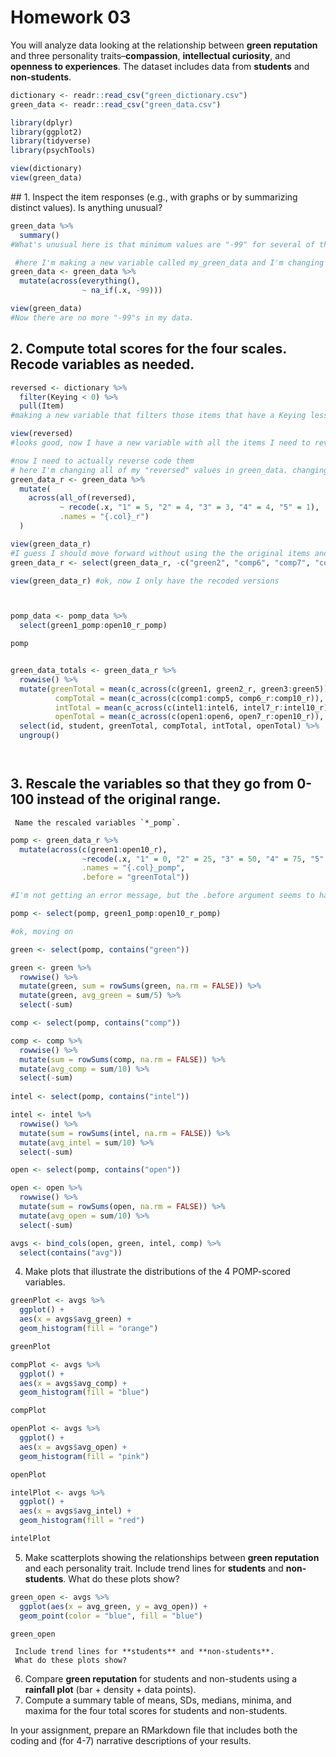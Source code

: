 # Homework 03

You will analyze data looking at the relationship between **green reputation** and three personality traits--**compassion**, **intellectual curiosity**, and **openness to experiences**.
The dataset includes data from **students** and **non-students**.

```r
dictionary <- readr::read_csv("green_dictionary.csv")
green_data <- readr::read_csv("green_data.csv")

library(dplyr)
library(ggplot2)
library(tidyverse)
library(psychTools)

```

```r
view(dictionary)
view(green_data)
```
 
 ## 1. Inspect the item responses (e.g., with graphs or by summarizing distinct values). Is anything unusual?

```r
green_data %>% 
  summary()
#What's unusual here is that minimum values are "-99" for several of these items. I'm going to change the "-99" values to "NA."
```
```r
 #here I'm making a new variable called my_green_data and I'm changing green_data so it changes all the -99 data to "NA" 
green_data <- green_data %>% 
  mutate(across(everything(), 
                ~ na_if(.x, -99)))

view(green_data)
#Now there are no more "-99"s in my data.

```
## 2. Compute total scores for the four scales. Recode variables as needed.

```r
reversed <- dictionary %>% 
  filter(Keying < 0) %>% 
  pull(Item)
#making a new variable that filters those items that have a Keying less than 0 out of the dictionary. This will give me all the reverse coded variables, and I should get 14 of those. 

view(reversed)
#looks good, now I have a new variable with all the items I need to reverse code. 

#now I need to actually reverse code them
# here I'm changing all of my "reversed" values in green_data. changing 1 values to 5 values and so on. the names of the columns will be whatever they were before with an additional "_r" at the end.
green_data_r <- green_data %>% 
  mutate(
    across(all_of(reversed),
           ~ recode(.x, "1" = 5, "2" = 4, "3" = 3, "4" = 4, "5" = 1),
           .names = "{.col}_r")
  )

view(green_data_r)
#I guess I should move forward without using the the original items and only use the recoded ones
green_data_r <- select(green_data_r, -c("green2", "comp6", "comp7", "comp8", "comp9", "comp10", "intel7", "intel8", "intel9", "intel10", "open7", "open8", "open9", "open10"))

view(green_data_r) #ok, now I only have the recoded versions



pomp_data <- pomp_data %>% 
  select(green1_pomp:open10_r_pomp)

pomp


green_data_totals <- green_data_r %>% 
  rowwise() %>% 
  mutate(greenTotal = mean(c_across(c(green1, green2_r, green3:green5)), na.rm = TRUE),
          compTotal = mean(c_across(c(comp1:comp5, comp6_r:comp10_r)), na.rm = TRUE), 
          intTotal = mean(c_across(c(intel1:intel6, intel7_r:intel10_r)), na.rm = TRUE),
          openTotal = mean(c_across(c(open1:open6, open7_r:open10_r)), na.rm = TRUE)) %>% 
  select(id, student, greenTotal, compTotal, intTotal, openTotal) %>% 
  ungroup()




```

## 3. Rescale the variables so that they go from 0-100 instead of the original range.
     Name the rescaled variables `*_pomp`.
```r
pomp <- green_data_r %>% 
  mutate(across(c(green1:open10_r), 
                ~recode(.x, "1" = 0, "2" = 25, "3" = 50, "4" = 75, "5" = 100), 
                .names = "{.col}_pomp", 
                .before = "greenTotal")) 

#I'm not getting an error message, but the .before argument seems to have no effect. I don't know what's wrong here but it's not a big deal, I think I can just select()

pomp <- select(pomp, green1_pomp:open10_r_pomp)

#ok, moving on

green <- select(pomp, contains("green"))

green <- green %>% 
  rowwise() %>% 
  mutate(green, sum = rowSums(green, na.rm = FALSE)) %>% 
  mutate(green, avg_green = sum/5) %>% 
  select(-sum)

comp <- select(pomp, contains("comp"))

comp <- comp %>% 
  rowwise() %>% 
  mutate(sum = rowSums(comp, na.rm = FALSE)) %>% 
  mutate(avg_comp = sum/10) %>% 
  select(-sum)
  
intel <- select(pomp, contains("intel"))

intel <- intel %>% 
  rowwise() %>% 
  mutate(sum = rowSums(intel, na.rm = FALSE)) %>% 
  mutate(avg_intel = sum/10) %>% 
  select(-sum)

open <- select(pomp, contains("open"))

open <- open %>% 
  rowwise() %>% 
  mutate(sum = rowSums(open, na.rm = FALSE)) %>% 
  mutate(avg_open = sum/10) %>% 
  select(-sum)

avgs <- bind_cols(open, green, intel, comp) %>% 
  select(contains("avg"))

```
     
  4. Make plots that illustrate the distributions of the 4 POMP-scored variables.
  
```r

greenPlot <- avgs %>% 
  ggplot() +
  aes(x = avgs$avg_green) +
  geom_histogram(fill = "orange")

greenPlot 

compPlot <- avgs %>% 
  ggplot() +
  aes(x = avgs$avg_comp) +
  geom_histogram(fill = "blue")

compPlot

openPlot <- avgs %>% 
  ggplot() +
  aes(x = avgs$avg_open) +
  geom_histogram(fill = "pink")

openPlot

intelPlot <- avgs %>% 
  ggplot() +
  aes(x = avgs$avg_intel) +
  geom_histogram(fill = "red")

intelPlot
```
  5. Make scatterplots showing the relationships between **green reputation** and each personality trait.
    Include trend lines for **students** and **non-students**.
     What do these plots show?
```r
green_open <- avgs %>% 
  ggplot(aes(x = avg_green, y = avg_open)) + 
  geom_point(color = "blue", fill = "blue")

green_open

```
  
     Include trend lines for **students** and **non-students**.
     What do these plots show?
  6. Compare **green reputation** for students and non-students using a **rainfall plot** (bar + density + data points).
  7. Compute a summary table of means, SDs, medians, minima, and maxima for the four total scores for students and non-students.
  
In your assignment, prepare an RMarkdown file that includes both the coding and (for 4-7) narrative descriptions of your results.

